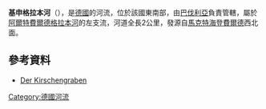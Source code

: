 {{Multiple issues|
{{Expand language|1=de|time=2020-08-25T15:13:40+00:00}}
{{Onesource|time=2020-08-25T15:13:40+00:00}}
}}
{{Coord|49.823132|N|9.564880|E|display=title}}

'''基申格拉本河'''（{{lang-de|Kirschengraben}}），是[[德國|德國]]的河流，位於該國東南部，由[[巴伐利亞|巴伐利亞]]負責管轄，屬於[[阿爾特費爾德格拉本河|阿爾特費爾德格拉本河]]的左支流，河道全長2公里，發源自[[馬克特海登費爾德|馬克特海登費爾德]]西北面。

==參考資料==
* [http://geoportal.bayern.de/bayernatlas/default?lon=4324286.0&lat=5524317.5&zoom=10&base=951 Der Kirschengraben]

{{Germany-geo-stub}}
[[Category:德國河流|Category:德國河流]]